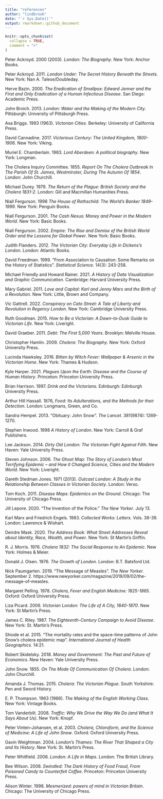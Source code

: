 ```yaml
---
title: "references"
author: "lindbrook"
date: "`r Sys.Date()`"
output: rmarkdown::github_document
---
```


```r
knitr::opts_chunk$set(
  collapse = TRUE,
  comment = ">"
)
```

Peter Ackroyd. 2000 (2003). _London: The Biography_. New York: Anchor Books.

Peter Ackroyd. 2011. _London Under: The Secret History Beneath the Streets_. New York: Nan A. Talese/Doubleday.

Herve Bazin. 2000. _The Eradication of Smallpox: Edward Jenner and the First and Only Eradication of a Human Infectious Disease_. San Diego: Academic Press.

John Broich. 2013. _London: Water and the Making of the Modern City_. Pittsburgh: University of Pittsburgh Press.

Asa Briggs. 1993 (1963). _Victorian Cities_. Berkeley: University of California Press.

David Cannadine. 2017. _Victorious Century: The United Kingdom, 1800-1906_. New York: Viking.

Muriel E. Chamberlain. 1983. _Lord Aberdeen: A political biography_. New York: Longman.

The Cholera Inquiry Committee. 1855. _Report On The Cholera Outbreak In The Parish Of St. James, Westminster, During The Autumn Of 1854_. London: John Churchill.

Michael Durey. 1979. _The Return of the Plague: British Society and the Cholera 1831-2_. London: Gill and Macmillan Humanities Press.

Niall Fergurson. 1998 _The House of Rothschild: The World's Banker 1849-1999_.  New York: Penguin Books.

Niall Fergurson. 2001. _The Cash Nexus: Money and Power in the Modern World_.  New York: Basic Books.

Niall Fergurson. 2002. _Empire: The Rise and Demise of the British World Order and the Lessons for Global Power_.  New York: Basic Books.

Judith Flanders. 2012. _The Victorian City: Everyday Life in Dickens's London_. London: Atlantic Books.

David Freedman. 1999. "From Association to Causation: Some Remarks on the History of Statistics". _Statistical Science_. 14(3): 243-258.

Michael Friendly and Howard Rainer. 2021. _A History of Data Visualization and Graphic Communication_. Cambridge: Harvard University Press.

Mary Gabriel. 2011. _Love and Capital: Karl and Jenny Marx and the Birth of a Revolution_. New York: Little, Brown and Company.

Vic Gattrell. 2022. _Conspiracy on Cato Street: A Tale of Liberty and Revolution in Regency London_. New York: Cambridge University Press.

Ruth Goodman. 2015. _How to Be a Victorian: A Dawn-to-Dusk Guide to Victorian Life_. New York: Liveright.

David Graeber. 2011. _Debt: The First 5,000 Years_. Brooklyn: Melville House.

Christopher Hamlin. 2009. _Cholera: The Biography_. New York: Oxford University Press.

Lucinda Hawksley. 2016. _Bitten by Witch Fever: Wallpaper & Arsenic in the Victorian Home_. New York: Thames & Hudson.

Kyle Harper. 2021. _Plagues Upon the Earth: Disease and the Course of Human History_. Princeton: Princeton University Press.

Brian Harrison. 1997. _Drink and the Victorians_. Edinburgh: Edinburgh University Press.

Arthur Hill Hassall. 1876, _Food: Its Adulterations, and the Methods for their Detection_. London: Longmans, Green, and Co.

Sandra Hempel. 2013. "Obituary: John Snow". _The Lancet_. 381(9874): 1269-1270.

Stephen Inwood. 1998 _A History of London_. New York: Carroll & Graf Publishers.

Lee Jackson. 2014. _Dirty Old London: The Victorian Fight Against Filth_. New Haven: Yale University Press.

Steven Johnson. 2006. _The Ghost Map: The Story of London's Most Terrifying Epidemic – and How it Changed Science, Cities and the Modern World_. New York: Liveright.

Gareth Stedman Jones. 1971 (2013). _Outcast London: A Study in the Relationship Between Classes in Victorian Society_. London: Verso.

Tom Koch. 2011. _Disease Maps: Epidemics on the Ground_. Chicago: The University of Chicago Press.

Jill Lepore. 2020. "The Invention of the Police." _The New Yorker_. July 13.

Karl Marx and Friedrich Engels. 1983. _Collected Works: Letters_. Vols. 38-39. London: Lawrence & Wishart.

Deirdre Mask. 2020. _The Address Book: What Street Addresses Reveal about Identity, Race, Wealth, and Power_. New York: St Martin's Griffin.

R. J. Morris. 1976. _Cholera 1832: The Social Response to An Epidemic_. New York: Holmes & Meier.

Donald J. Olsen. 1976. _The Growth of London_. London: B.T. Batsford Ltd.

Nick Paumgarten. 2019. "The Message of Measles". _The New Yorker_. September 2. https://www.newyorker.com/magazine/2019/09/02/the-message-of-measles.

Margaret Pelling. 1978. _Cholera, Fever and English Medicine: 1825-1865_. Oxford: Oxford University Press.

Liza Picard. 2006. _Victorian London: The Life of A City, 1840-1870_. New York: St Martin's Press.

James C. Riley. 1987. _The Eighteenth-Century Campaign to Avoid Disease_. New York: St. Martin's Press.

Shiode et al. 2015. "The mortality rates and the space-time patterns of John Snow’s cholera epidemic map". _International Journal of Health Geographics_. 14:21.

Robert Skidelsky. 2018. _Money and Government: The Past and Future of Economics_. New Haven: Yale University Press.

John Snow. 1855. _On The Mode Of Communication Of Cholera_. London: John Churchill.

Amanda J. Thomas. 2015. _Cholera: The Victorian Plague_. South Yorkshire: Pen and Sword History.

E. P. Thompson. 1963 (1966). _The Making of the English Working Class_. New York: Vintage Books.

Tom Vanderbilt. 2008. _Traffic: Why We Drive the Way We Do (and What It Says About Us)_. New York: Knopf.

Peter Vinten-Johansen, et al. 2003. _Cholera, Chloroform, and the Science of Medicine: A Life of John Snow_. Oxford: Oxford University Press.

Gavin Weightman. 2004. _London's Thames: The River That Shaped a City and Its History_. New York: St. Martin's Press.

Peter Whitfield. 2006. _London: A Life in Maps_. London: The British Library.

Bee Wilson. 2008. _Swindled: The Dark History of Food Fraud, From Poisoned Candy to Counterfeit Coffee_. Princeton: Princeton University Press.

Alison Winter. 1998. _Mesmerized: powers of mind in Victorian Britain_. Chicago: The University of Chicago Press.
